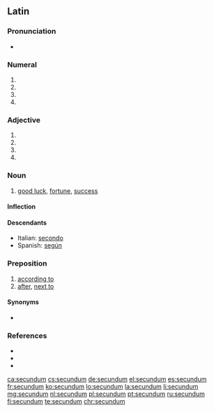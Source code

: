==Latin==

===Pronunciation===
* {{la-IPA|secundum}}

===Numeral===

{{la-num-form|secundum}}
# {{inflection of|secundus||acc|m|s|lang=la}}
# {{inflection of|secundus||nom|n|s|lang=la}}
# {{inflection of|secundus||acc|n|s|lang=la}}
# {{inflection of|secundus||voc|n|s|lang=la}}

===Adjective===
{{la-adj-form|secundum}}
# {{inflection of|secundus||acc|m|s|lang=la}}
# {{inflection of|secundus||nom|n|s|lang=la}}
# {{inflection of|secundus||acc|n|s|lang=la}}
# {{inflection of|secundus||voc|n|s|lang=la}}

===Noun===
{{la-noun|secundum||secundī|n|second}}

# [[good luck]], [[fortune]], [[success]]

====Inflection====
{{la-decl-2nd-N|secund}}

====Descendants====
* Italian: [[secondo]]
* Spanish: [[según]]

===Preposition===
{{head|la|preposition|governs the accusative}}

# [[according to]]
# [[after]], [[next to]]

====Synonyms====
* {{sense|according to, in accordance with}} {{l|la|ūsque ad}} {{qualifier|Mediaeval}}

===References===
* {{R:L&S}}
* {{R:Gaffiot}}
* {{R:M&A}}

[[ca:secundum]]
[[cs:secundum]]
[[de:secundum]]
[[el:secundum]]
[[es:secundum]]
[[fr:secundum]]
[[ko:secundum]]
[[lo:secundum]]
[[la:secundum]]
[[li:secundum]]
[[mg:secundum]]
[[nl:secundum]]
[[pl:secundum]]
[[pt:secundum]]
[[ru:secundum]]
[[fi:secundum]]
[[te:secundum]]
[[chr:secundum]]